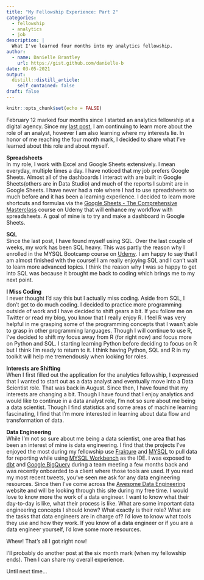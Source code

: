 ```yaml
---
title: "My Fellowship Experience: Part 2"
categories:
  - fellowship 
  - analytics
  - job
description: |
  What I've learned four months into my analytics fellowship.
author:
  - name: Danielle Brantley
    url: https://gist.github.com/danielle-b
date: 03-05-2021
output:
  distill::distill_article:
    self_contained: false
draft: false
---
```



```r
knitr::opts_chunk$set(echo = FALSE)
```

February 12 marked four months since I started an analytics fellowship at a digital agency. Since my [last post](https://datascidani.com/posts/2020-12-16-my-fellowship-experience-what-ive-learned-so-far/), I am continuing to learn more about the role of an analyst, however I am also learning where my interests lie. In honor of me reaching the four month mark, I decided to share what I've learned about this role and about myself.  

**Spreadsheets** <br>
  In my role, I work with Excel and Google Sheets extensively. I mean everyday, multiple times a day. I have noticed that my job prefers Google Sheets. Almost all of the dashboards I interact with are built in Google Sheets(others are in Data Studio) and much of the reports I submit are in Google Sheets. I have never had a role where I had to use spreadsheets so much before and it has been a learning experience. I decided to learn more shortcuts and formulas via the [Google Sheets - The Comprehensive Masterclass](https://www.udemy.com/course/google-sheets-masterclass/) course on Udemy that will enhance my workflow with spreadsheets. A goal of mine is to try and make a dashboard in Google Sheets. 
  
**SQL** <br>
  Since the last post, I have found myself using SQL. Over the last couple of weeks, my work has been SQL heavy. This was partly the reason why I enrolled in the MYSQL Bootcamp course on [Udemy](https://www.udemy.com/course/the-ultimate-mysql-bootcamp-go-from-sql-beginner-to-expert/). I am happy to say that I am almost finished with the course! I am really enjoying SQL and I can't wait to learn more advanced topics. I think the reason why I was so happy to get into SQL was because it brought me back to coding which brings me to my next point.

**I Miss Coding** <br>
  I never thought I'd say this but I actually miss coding. Aside from SQL, I don't get to do much coding. I decided to practice more programming outside of work and I have decided to shift gears a bit. If you follow me on Twitter or read my blog, you know that I really enjoy R. I feel R was very helpful in me grasping some of the programming concepts that I wasn't able to grasp in other programming languages. Though I will continue to use R, I've decided to shift my focus away from R (for right now) and focus more on Python and SQL. I starting learning Python before deciding to focus on R but I think I'm ready to return to it. I think having Python, SQL and R in my toolkit will help me tremendously when looking for roles. 
  
**Interests are Shifting** <br>
 When I first filled out the application for the analytics fellowship, I expressed that I wanted to start out as a data analyst and eventually move into a Data Scientist role. That was back in August. Since then, I have found that my interests are changing a bit. Though I have found that I enjoy analytics and would like to continue in a data analyst role, I'm not so sure about me being a data scientist. Though I find statistics and some areas of machine learning fascinating, I find that I'm more interested in learning about data flow and transformation of data.
 
**Data Engineering** <br>
   While I'm not so sure about me being a data scientist, one area that has been an interest of mine is data engineering. I find that the projects I've enjoyed the most during my fellowship use [Frakture](https://www.frakture.com/) and [MYSQL](https://dev.mysql.com/doc/refman/8.0/en/) to pull data for reporting while using [MYSQL Workbench](https://www.mysql.com/products/workbench/) as the IDE. I was exposed to [dbt](https://docs.getdbt.com/docs/introduction) and [Google BigQuery](https://cloud.google.com/bigquery/docs) during a team meeting a few months back and was recently onboarded to a client where those tools are used. If you read my most recent tweets, you've seen me ask for any data engineering resources. Since then I've come across the [Awesome Data Engineering](https://awesomedataengineering.com/) website and will be looking through this site during my free time. I would love to know more the work of a data engineer. I want to know what their day-to-day is like, what their process is like. What are some important data engineering concepts I should know? What exactly is their role? What are the tasks that data engineers are in charge of? I'd love to know what tools they use and how they work. If you know of a data engineer or if you are a data engineer yourself, I'd love some more resources.
  
Whew! That's all I got right now!
  
I'll probably do another post at the six month mark (when my fellowship ends). Then I can share my overall experience.

Until next time...



